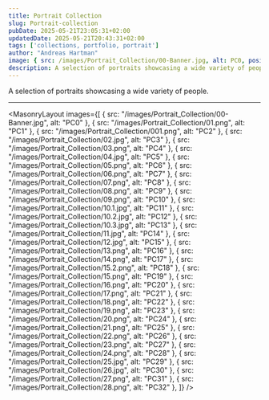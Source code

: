 ```yaml
---
title: Portrait Collection
slug: Portrait-collection
pubDate: 2025-05-21T23:05:31+02:00
updatedDate: 2025-05-21T20:43:31+02:00
tags: ['collections, portfolio, portrait']
author: "Andreas Hartman"
image: { src: /images/Portrait_Collection/00-Banner.jpg, alt: PC0, positionx: 30%, positiony: 20%}
description: A selection of portraits showcasing a wide variety of people.
---
```


A selection of portraits showcasing a wide variety of people.


---

<MasonryLayout images={[
    { src: "/images/Portrait_Collection/00-Banner.jpg", alt: "PC0" },
    { src: "/images/Portrait_Collection/01.png", alt: "PC1" },
    { src: "/images/Portrait_Collection/001.png", alt: "PC2" },
    { src: "/images/Portrait_Collection/02.jpg", alt: "PC3" },
    { src: "/images/Portrait_Collection/03.png", alt: "PC4" },
    { src: "/images/Portrait_Collection/04.jpg", alt: "PC5" },
    { src: "/images/Portrait_Collection/05.png", alt: "PC6" },
    { src: "/images/Portrait_Collection/06.png", alt: "PC7" },
    { src: "/images/Portrait_Collection/07.png", alt: "PC8" },
    { src: "/images/Portrait_Collection/08.png", alt: "PC9" },
    { src: "/images/Portrait_Collection/09.png", alt: "PC10" },
    { src: "/images/Portrait_Collection/10.1.jpg", alt: "PC11" },
    { src: "/images/Portrait_Collection/10.2.jpg", alt: "PC12" },
    { src: "/images/Portrait_Collection/10.3.jpg", alt: "PC13" },
    { src: "/images/Portrait_Collection/11.jpg", alt: "PC14" },
    { src: "/images/Portrait_Collection/12.jpg", alt: "PC15" },
    { src: "/images/Portrait_Collection/13.png", alt: "PC16" },
    { src: "/images/Portrait_Collection/14.png", alt: "PC17" },
    { src: "/images/Portrait_Collection/15.2.png", alt: "PC18" },
    { src: "/images/Portrait_Collection/15.png", alt: "PC19" },
    { src: "/images/Portrait_Collection/16.png", alt: "PC20" },
    { src: "/images/Portrait_Collection/17.png", alt: "PC21" },
    { src: "/images/Portrait_Collection/18.png", alt: "PC22" },
    { src: "/images/Portrait_Collection/19.png", alt: "PC23" },
    { src: "/images/Portrait_Collection/20.png", alt: "PC24" },
    { src: "/images/Portrait_Collection/21.png", alt: "PC25" },
    { src: "/images/Portrait_Collection/22.png", alt: "PC26" },
    { src: "/images/Portrait_Collection/23.png", alt: "PC27" },
    { src: "/images/Portrait_Collection/24.png", alt: "PC28" },
    { src: "/images/Portrait_Collection/25.jpg", alt: "PC29" },
    { src: "/images/Portrait_Collection/26.jpg", alt: "PC30" },
    { src: "/images/Portrait_Collection/27.png", alt: "PC31" },
    { src: "/images/Portrait_Collection/28.png", alt: "PC32" },
]} />